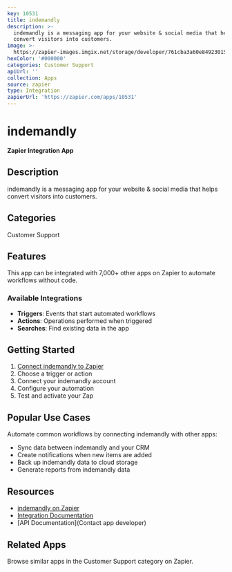 ```yaml
---
key: 10531
title: indemandly
description: >-
  indemandly is a messaging app for your website & social media that helps
  convert visitors into customers.
image: >-
  https://zapier-images.imgix.net/storage/developer/761cba3a60e849230152b827f6781382_5.png?auto=format%2Ccompress&ixlib=python-3.0.0&q=50
hexColor: '#000000'
categories: Customer Support
apiUrl: ''
collection: Apps
source: zapier
type: Integration
zapierUrl: 'https://zapier.com/apps/10531'
---
```

# indemandly

**Zapier Integration App**

## Description

indemandly is a messaging app for your website & social media that helps convert visitors into customers.

## Categories

Customer Support

## Features

This app can be integrated with 7,000+ other apps on Zapier to automate workflows without code.

### Available Integrations

- **Triggers**: Events that start automated workflows
- **Actions**: Operations performed when triggered
- **Searches**: Find existing data in the app

## Getting Started

1. [Connect indemandly to Zapier](https://zapier.com/apps/10531)
2. Choose a trigger or action
3. Connect your indemandly account
4. Configure your automation
5. Test and activate your Zap

## Popular Use Cases

Automate common workflows by connecting indemandly with other apps:

- Sync data between indemandly and your CRM
- Create notifications when new items are added
- Back up indemandly data to cloud storage
- Generate reports from indemandly data

## Resources

- [indemandly on Zapier](https://zapier.com/apps/10531)
- [Integration Documentation](https://zapier.com/apps/10531/integrations)
- [API Documentation](Contact app developer)

## Related Apps

Browse similar apps in the Customer Support category on Zapier.
